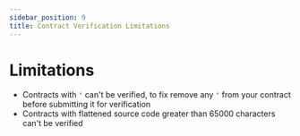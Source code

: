 ```yaml
---
sidebar_position: 9
title: Contract Verification Limitations
---
```


# Limitations

* Contracts with `'` can't be verified, to fix remove any `'` from your contract before submitting it for verification
* Contracts with flattened source code greater than 65000 characters can't be verified
